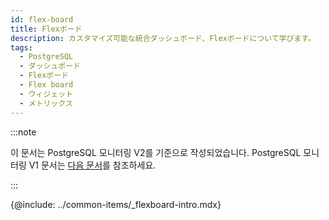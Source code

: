 ```yaml
---
id: flex-board
title: Flexボード
description: カスタマイズ可能な統合ダッシュボード、Flexボードについて学びます。
tags:
  - PostgreSQL
  - ダッシュボード
  - Flexボード
  - Flex board
  - ウィジェット
  - メトリックス
---
```


:::note

이 문서는 PostgreSQL 모니터링 V2를 기준으로 작성되었습니다. PostgreSQL 모니터링 V1 문서는 [다음 문서](../postgresql-v1/flex-board)를 참조하세요.

:::

{@include: ../common-items/_flexboard-intro.mdx}  
